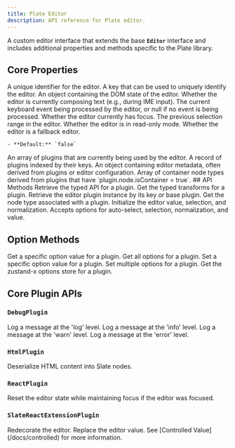 ```yaml
---
title: Plate Editor
description: API reference for Plate editor.
---
```


A custom editor interface that extends the base **`Editor`** interface and includes additional properties and methods specific to the Plate library.

## Core Properties

<API name="Properties">
<APIAttributes>
  <APIItem name="id" type="any">
    A unique identifier for the editor.
  </APIItem>
  <APIItem name="key" type="any">
    A key that can be used to uniquely identify the editor.
  </APIItem>
  <APIItem name="dom" type="object">
    An object containing the DOM state of the editor.
    <APISubList>
      <APISubListItem parent="dom" name="composing" type="boolean">
        Whether the editor is currently composing text (e.g., during IME input).
      </APISubListItem>
      <APISubListItem parent="dom" name="currentKeyboardEvent" type="KeyboardEventLike | null">
        The current keyboard event being processed by the editor, or null if no event is being processed.
      </APISubListItem>
      <APISubListItem parent="dom" name="focused" type="boolean">
        Whether the editor currently has focus.
      </APISubListItem>
      <APISubListItem parent="dom" name="prevSelection" type="TRange | null">
        The previous selection range in the editor.
      </APISubListItem>
      <APISubListItem parent="dom" name="readOnly" type="boolean">
        Whether the editor is in read-only mode.
      </APISubListItem>
    </APISubList>
  </APIItem>
  <APIItem name="isFallback" type="boolean">
    Whether the editor is a fallback editor.
    
    - **Default:** `false`
  </APIItem>
  <APIItem name="pluginList" type="AnyEditorPlatePlugin[]">
    An array of plugins that are currently being used by the editor.
  </APIItem>
  <APIItem name="plugins" type="Record<string, AnyEditorPlatePlugin>">
    A record of plugins indexed by their keys.
  </APIItem>
  <APIItem name="meta" type="object">
    An object containing editor metadata, often derived from plugins or editor configuration.
    <APISubList>
      <APISubListItem parent="meta" name="containerTypes" type="string[]">
        Array of container node types derived from plugins that have `plugin.node.isContainer = true`.
      </APISubListItem>
    </APISubList>
  </APIItem>
</APIAttributes>
</API>
## API Methods

<API name="API">
<APIMethods>
  <APIItem name="getApi" type="(plugin: PlatePlugin) => EditorApi & PlatePlugin['api']">
    Retrieve the typed API for a plugin.
  </APIItem>
  <APIItem name="getTransforms" type="(plugin: PlatePlugin) => EditorTransforms & PlatePlugin['transforms']">
    Get the typed transforms for a plugin.
  </APIItem>
  <APIItem name="getPlugin" type="(plugin: PlatePlugin) => PlatePlugin">
    Retrieve the editor plugin instance by its key or base plugin.
  </APIItem>
  <APIItem name="getType" type="(plugin: PlatePlugin) => string">
    Get the node type associated with a plugin.
  </APIItem>
  <APIItem name="init" type="(options: InitOptions) => Promise<void>">
    Initialize the editor value, selection, and normalization. Accepts options for auto-select, selection, normalization, and value.
  </APIItem>
</APIMethods>
</API>

## Option Methods

<API name="Options">
<APIMethods>
  <APIItem name="getOption" type="(plugin: PlatePlugin, optionKey: string) => any">
    Get a specific option value for a plugin.
  </APIItem>
  <APIItem name="getOptions" type="(plugin: PlatePlugin) => any">
    Get all options for a plugin.
  </APIItem>
  <APIItem name="setOption" type="(plugin: PlatePlugin, optionKey: string, value: any) => void">
    Set a specific option value for a plugin.
  </APIItem>
  <APIItem name="setOptions" type="(plugin: PlatePlugin, options: (draft: object) => void | Partial<object>) => void">
    Set multiple options for a plugin.
  </APIItem>
  <APIItem name="getOptionsStore" type="(plugin: PlatePlugin) => any">
    Get the zustand-x options store for a plugin.
  </APIItem>
</APIMethods>
</API>

## Core Plugin APIs

### `DebugPlugin`

<API name="DebugPlugin">
<APIListAPI>
  <APIItem name="editor.api.debug.log" type="(...args: any[]) => void">
    Log a message at the 'log' level.
  </APIItem>
  <APIItem name="editor.api.debug.info" type="(...args: any[]) => void">
    Log a message at the 'info' level.
  </APIItem>
  <APIItem name="editor.api.debug.warn" type="(...args: any[]) => void">
    Log a message at the 'warn' level.
  </APIItem>
  <APIItem name="editor.api.debug.error" type="(...args: any[]) => void">
    Log a message at the 'error' level.
  </APIItem>
</APIListAPI>
</API>

### `HtmlPlugin`

<API name="HtmlPlugin">
<APIListAPI>
  <APIItem name="editor.api.html.deserialize" type="(options: { element: HTMLElement }) => Descendant[]">
    Deserialize HTML content into Slate nodes.
  </APIItem>
</APIListAPI>
</API>

### `ReactPlugin`

<API name="ReactPlugin">
<APITransforms>
  <APIItem name="editor.tf.reset" type="() => void">
    Reset the editor state while maintaining focus if the editor was focused.
  </APIItem>
</APITransforms>
</API>

### `SlateReactExtensionPlugin`

<API name="SlateReactExtensionPlugin">
<APIListAPI>
  <APIItem name="editor.api.redecorate" type="() => void">
    Redecorate the editor.
  </APIItem>
</APIListAPI>

<APITransforms>
  <APIItem name="editor.tf.setValue" type="(value: Value) => void">
    Replace the editor value. See [Controlled Value](/docs/controlled) for more information.
  </APIItem>
</APITransforms>


</API>
